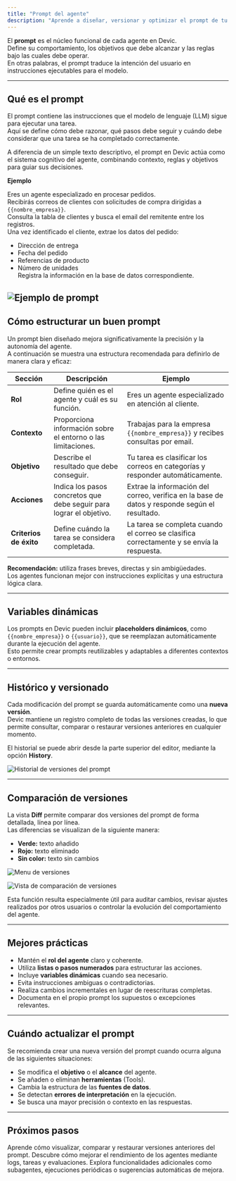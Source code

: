 ```yaml
---
title: "Prompt del agente"
description: "Aprende a diseñar, versionar y optimizar el prompt de tu agente en Devic"
---
```


El **prompt** es el núcleo funcional de cada agente en Devic.\
Define su comportamiento, los objetivos que debe alcanzar y las reglas bajo las cuales debe operar.\
En otras palabras, el prompt traduce la intención del usuario en instrucciones ejecutables para el modelo.

---

## Qué es el prompt

El prompt contiene las instrucciones que el modelo de lenguaje (LLM) sigue para ejecutar una tarea.\
Aquí se define cómo debe razonar, qué pasos debe seguir y cuándo debe considerar que una tarea se ha completado correctamente.

A diferencia de un simple texto descriptivo, el prompt en Devic actúa como el sistema cognitivo del agente, combinando contexto, reglas y objetivos para guiar sus decisiones.

**Ejemplo**

Eres un agente especializado en procesar pedidos.\
Recibirás correos de clientes con solicitudes de compra dirigidas a `{{nombre_empresa}}`.\
Consulta la tabla de clientes y busca el email del remitente entre los registros.\
Una vez identificado el cliente, extrae los datos del pedido:

- Dirección de entrega
- Fecha del pedido
- Referencias de producto
- Número de unidades\
  Registra la información en la base de datos correspondiente.

## ![Ejemplo de prompt](/prompt-example.png)

## Cómo estructurar un buen prompt

Un prompt bien diseñado mejora significativamente la precisión y la autonomía del agente.\
A continuación se muestra una estructura recomendada para definirlo de manera clara y eficaz:

| Sección                | Descripción                                                         | Ejemplo                                                                                       |
| ---------------------- | ------------------------------------------------------------------- | --------------------------------------------------------------------------------------------- |
| **Rol**                | Define quién es el agente y cuál es su función.                     | Eres un agente especializado en atención al cliente.                                          |
| **Contexto**           | Proporciona información sobre el entorno o las limitaciones.        | Trabajas para la empresa `{{nombre_empresa}}` y recibes consultas por email.                  |
| **Objetivo**           | Describe el resultado que debe conseguir.                           | Tu tarea es clasificar los correos en categorías y responder automáticamente.                 |
| **Acciones**           | Indica los pasos concretos que debe seguir para lograr el objetivo. | Extrae la información del correo, verifica en la base de datos y responde según el resultado. |
| **Criterios de éxito** | Define cuándo la tarea se considera completada.                     | La tarea se completa cuando el correo se clasifica correctamente y se envía la respuesta.     |

**Recomendación:** utiliza frases breves, directas y sin ambigüedades.\
Los agentes funcionan mejor con instrucciones explícitas y una estructura lógica clara.

---

## Variables dinámicas

Los prompts en Devic pueden incluir **placeholders dinámicos**, como `{{nombre_empresa}}` o `{{usuario}}`, que se reemplazan automáticamente durante la ejecución del agente.\
Esto permite crear prompts reutilizables y adaptables a diferentes contextos o entornos.

---

## Histórico y versionado

Cada modificación del prompt se guarda automáticamente como una **nueva versión**.\
Devic mantiene un registro completo de todas las versiones creadas, lo que permite consultar, comparar o restaurar versiones anteriores en cualquier momento.

El historial se puede abrir desde la parte superior del editor, mediante la opción **History**.

![Historial de versiones del prompt](/prompt-version.png)

---

## Comparación de versiones

La vista **Diff** permite comparar dos versiones del prompt de forma detallada, línea por línea.\
Las diferencias se visualizan de la siguiente manera:

- **Verde:** texto añadido
- **Rojo:** texto eliminado
- **Sin color:** texto sin cambios

![Menu de versiones](/prompt-version-menu.png)



![Vista de comparación de versiones](/prompt-dif.png)

Esta función resulta especialmente útil para auditar cambios, revisar ajustes realizados por otros usuarios o controlar la evolución del comportamiento del agente.

---

## Mejores prácticas

- Mantén el **rol del agente** claro y coherente.
- Utiliza **listas o pasos numerados** para estructurar las acciones.
- Incluye **variables dinámicas** cuando sea necesario.
- Evita instrucciones ambiguas o contradictorias.
- Realiza cambios incrementales en lugar de reescrituras completas.
- Documenta en el propio prompt los supuestos o excepciones relevantes.

---

## Cuándo actualizar el prompt

Se recomienda crear una nueva versión del prompt cuando ocurra alguna de las siguientes situaciones:

- Se modifica el **objetivo** o el **alcance** del agente.
- Se añaden o eliminan **herramientas** (Tools).
- Cambia la estructura de las **fuentes de datos**.
- Se detectan **errores de interpretación** en la ejecución.
- Se busca una mayor precisión o contexto en las respuestas.

---

## Próximos pasos

<CardGroup cols={2}>
  <Card title="Histórico y versionado" icon="history" href="./historico-prompts">
    Aprende cómo visualizar, comparar y restaurar versiones anteriores del prompt.
  </Card>
  <Card title="Optimización continua" icon="activity" href="./optimizacion">
    Descubre cómo mejorar el rendimiento de los agentes mediante logs, tareas y evaluaciones.
  </Card>
  <Card title="Configuración avanzada" icon="settings" href="./opciones">
    Explora funcionalidades adicionales como subagentes, ejecuciones periódicas o sugerencias automáticas de mejora.
  </Card>
</CardGroup>